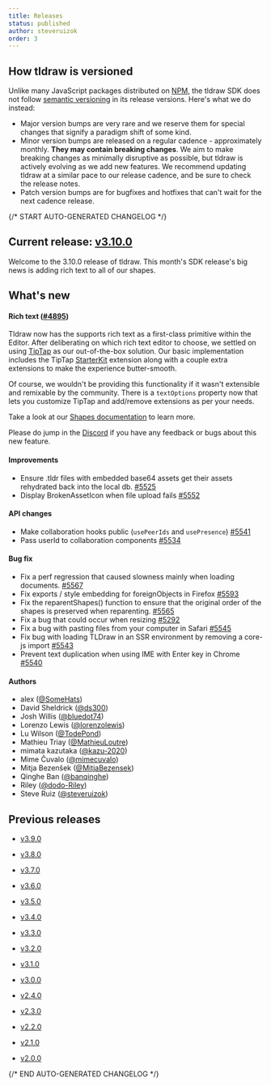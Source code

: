 ```yaml
---
title: Releases
status: published
author: steveruizok
order: 3
---
```


## How tldraw is versioned

Unlike many JavaScript packages distributed on [NPM](https://www.npmjs.com/), the tldraw SDK does not follow [semantic versioning](https://semver.org/) in its release versions. Here's what we do instead:

- Major version bumps are very rare and we reserve them for special changes that signify a paradigm shift of some kind.
- Minor version bumps are released on a regular cadence - approximately monthly. **They may contain breaking changes**. We aim to make breaking changes as minimally disruptive as possible, but tldraw is actively evolving as we add new features. We recommend updating tldraw at a similar pace to our release cadence, and be sure to check the release notes.
- Patch version bumps are for bugfixes and hotfixes that can't wait for the next cadence release.



{/* START AUTO-GENERATED CHANGELOG */}

## Current release: [v3.10.0](/releases/v3.10.0)

Welcome to the 3.10.0 release of tldraw. This month's SDK release's big news is adding rich text to all of our shapes.

## What's new

#### Rich text ([#4895](https://github.com/tldraw/tldraw/pull/4895))

Tldraw now has the supports rich text as a first-class primitive within the Editor. After deliberating on which rich text editor to choose, we settled on using [TipTap](https://tiptap.dev/) as our out-of-the-box solution. Our basic implementation includes the TipTap [StarterKit](https://tiptap.dev/docs/editor/extensions/functionality/starterkit) extension along with a couple extra extensions to make the experience butter-smooth.

Of course, we wouldn't be providing this functionality if it wasn't extensible and remixable by the community. There is a `textOptions` property now that lets you customize TipTap and add/remove extensions as per your needs.

Take a look at our [Shapes documentation](https://tldraw.dev/docs/shapes#Editing) to learn more.

Please do jump in the [Discord](https://discord.tldraw.com/?utm_source=docs&utm_medium=organic&utm_campaign=sociallink) if you have any feedback or bugs about this new feature.

#### Improvements

- Ensure .tldr files with embedded base64 assets get their assets rehydrated back into the local db. [#5525](https://github.com/tldraw/tldraw/pull/5525)
- Display BrokenAssetIcon when file upload fails [#5552](https://github.com/tldraw/tldraw/pull/5552)

#### API changes

- Make collaboration hooks public (`usePeerIds` and `usePresence`) [#5541](https://github.com/tldraw/tldraw/pull/5541)
- Pass userId to collaboration components [#5534](https://github.com/tldraw/tldraw/pull/5534)

#### Bug fix
- Fix a perf regression that caused slowness mainly when loading documents. [#5567](https://github.com/tldraw/tldraw/pull/5567)
- Fix exports / style embedding for foreignObjects in Firefox [#5593](https://github.com/tldraw/tldraw/pull/5593)
- Fix the reparentShapes() function to ensure that the original order of the shapes is preserved when reparenting.  [#5565](https://github.com/tldraw/tldraw/pull/5565)
- Fix a bug that could occur when resizing [#5292](https://github.com/tldraw/tldraw/pull/5292)
- Fix a bug with pasting files from your computer in Safari [#5545](https://github.com/tldraw/tldraw/pull/5545)
- Fix bug with loading TLDraw in an SSR environment by removing a core-js import [#5543](https://github.com/tldraw/tldraw/pull/5543)
- Prevent text duplication when using IME with Enter key in Chrome [#5540](https://github.com/tldraw/tldraw/pull/5540)

#### Authors

- alex ([@SomeHats](https://github.com/SomeHats))
- David Sheldrick ([@ds300](https://github.com/ds300))
- Josh Willis ([@bluedot74](https://github.com/bluedot74))
- Lorenzo Lewis ([@lorenzolewis](https://github.com/lorenzolewis))
- Lu Wilson ([@TodePond](https://github.com/TodePond))
- Mathieu Triay ([@MathieuLoutre](https://github.com/MathieuLoutre))
- mimata kazutaka ([@kazu-2020](https://github.com/kazu-2020))
- Mime Čuvalo ([@mimecuvalo](https://github.com/mimecuvalo))
- Mitja Bezenšek ([@MitjaBezensek](https://github.com/MitjaBezensek))
- Qinghe Ban ([@banqinghe](https://github.com/banqinghe))
- Riley ([@dodo-Riley](https://github.com/dodo-Riley))
- Steve Ruiz ([@steveruizok](https://github.com/steveruizok))

						
## Previous releases

- [v3.9.0](/releases/v3.9.0)

- [v3.8.0](/releases/v3.8.0)

- [v3.7.0](/releases/v3.7.0)

- [v3.6.0](/releases/v3.6.0)

- [v3.5.0](/releases/v3.5.0)

- [v3.4.0](/releases/v3.4.0)

- [v3.3.0](/releases/v3.3.0)

- [v3.2.0](/releases/v3.2.0)

- [v3.1.0](/releases/v3.1.0)

- [v3.0.0](/releases/v3.0.0)

- [v2.4.0](/releases/v2.4.0)

- [v2.3.0](/releases/v2.3.0)

- [v2.2.0](/releases/v2.2.0)

- [v2.1.0](/releases/v2.1.0)

- [v2.0.0](/releases/v2.0.0)

{/* END AUTO-GENERATED CHANGELOG */}


